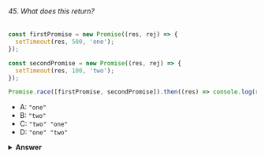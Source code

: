 ###### 45. What does this return?

```javascript
const firstPromise = new Promise((res, rej) => {
  setTimeout(res, 500, 'one');
});

const secondPromise = new Promise((res, rej) => {
  setTimeout(res, 100, 'two');
});

Promise.race([firstPromise, secondPromise]).then((res) => console.log(res));
```

- A: `"one"`
- B: `"two"`
- C: `"two" "one"`
- D: `"one" "two"`

<details>
<summary>
<b>Answer</b>
</summary>

#### Answer: B

When we pass multiple promises to the `Promise.race` method, it resolves/rejects the _first_ promise that resolves/rejects. To the `setTimeout` method, we pass a timer: 500ms for the first promise (`firstPromise`), and 100ms for the second promise (`secondPromise`). This means that the `secondPromise` resolves first with the value of `'two'`. `res` now holds the value of `'two'`, which gets logged.

</details>
